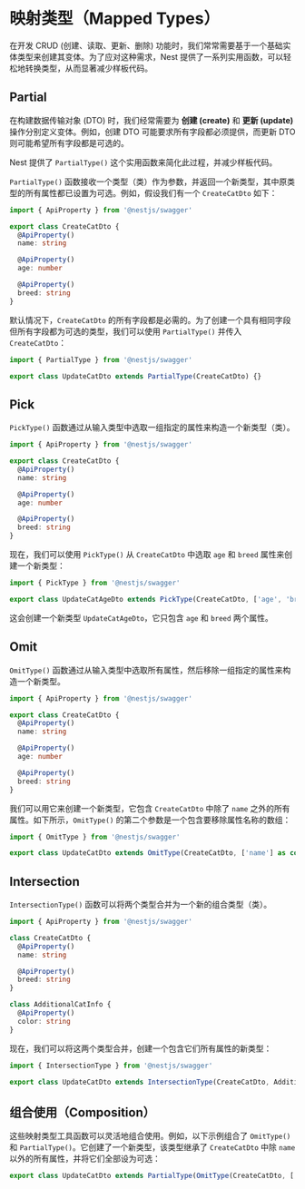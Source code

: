 # 映射类型（Mapped Types）

在开发 CRUD (创建、读取、更新、删除) 功能时，我们常常需要基于一个基础实体类型来创建其变体。为了应对这种需求，Nest 提供了一系列实用函数，可以轻松地转换类型，从而显著减少样板代码。

## Partial

在构建数据传输对象 (DTO) 时，我们经常需要为 **创建 (create)** 和 **更新 (update)** 操作分别定义变体。例如，创建 DTO 可能要求所有字段都必须提供，而更新 DTO 则可能希望所有字段都是可选的。

Nest 提供了 `PartialType()` 这个实用函数来简化此过程，并减少样板代码。

`PartialType()` 函数接收一个类型（类）作为参数，并返回一个新类型，其中原类型的所有属性都已设置为可选。例如，假设我们有一个 `CreateCatDto` 如下：

```ts
import { ApiProperty } from '@nestjs/swagger'

export class CreateCatDto {
  @ApiProperty()
  name: string

  @ApiProperty()
  age: number

  @ApiProperty()
  breed: string
}
```

默认情况下，`CreateCatDto` 的所有字段都是必需的。为了创建一个具有相同字段但所有字段都为可选的类型，我们可以使用 `PartialType()` 并传入 `CreateCatDto`：

```ts
import { PartialType } from '@nestjs/swagger'

export class UpdateCatDto extends PartialType(CreateCatDto) {}
```

## Pick

`PickType()` 函数通过从输入类型中选取一组指定的属性来构造一个新类型（类）。

```ts
import { ApiProperty } from '@nestjs/swagger'

export class CreateCatDto {
  @ApiProperty()
  name: string

  @ApiProperty()
  age: number

  @ApiProperty()
  breed: string
}
```

现在，我们可以使用 `PickType()` 从 `CreateCatDto` 中选取 `age` 和 `breed` 属性来创建一个新类型：

```ts
import { PickType } from '@nestjs/swagger'

export class UpdateCatAgeDto extends PickType(CreateCatDto, ['age', 'breed'] as const) {}
```

这会创建一个新类型 `UpdateCatAgeDto`，它只包含 `age` 和 `breed` 两个属性。

## Omit

`OmitType()` 函数通过从输入类型中选取所有属性，然后移除一组指定的属性来构造一个新类型。

```ts
import { ApiProperty } from '@nestjs/swagger'

export class CreateCatDto {
  @ApiProperty()
  name: string

  @ApiProperty()
  age: number

  @ApiProperty()
  breed: string
}
```

我们可以用它来创建一个新类型，它包含 `CreateCatDto` 中除了 `name` 之外的所有属性。如下所示，`OmitType()` 的第二个参数是一个包含要移除属性名称的数组：

```ts
import { OmitType } from '@nestjs/swagger'

export class UpdateCatDto extends OmitType(CreateCatDto, ['name'] as const) {}
```

## Intersection

`IntersectionType()` 函数可以将两个类型合并为一个新的组合类型（类）。

```ts
import { ApiProperty } from '@nestjs/swagger'

class CreateCatDto {
  @ApiProperty()
  name: string

  @ApiProperty()
  breed: string
}

class AdditionalCatInfo {
  @ApiProperty()
  color: string
}
```

现在，我们可以将这两个类型合并，创建一个包含它们所有属性的新类型：

```ts
import { IntersectionType } from '@nestjs/swagger'

export class UpdateCatDto extends IntersectionType(CreateCatDto, AdditionalCatInfo) {}
```

## 组合使用（Composition）

这些映射类型工具函数可以灵活地组合使用。例如，以下示例组合了 `OmitType()` 和 `PartialType()`。它创建了一个新类型，该类型继承了 `CreateCatDto` 中除 `name` 以外的所有属性，并将它们全部设为可选：

```ts
export class UpdateCatDto extends PartialType(OmitType(CreateCatDto, ['name'] as const)) {}
```
